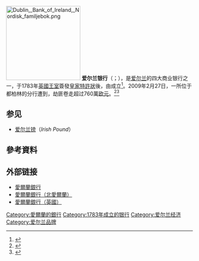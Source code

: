 {{distinguish|愛爾蘭中央銀行}}
{{Expand language|1=en|time=2020-01-30T15:45:01+00:00}}
{{Infobox Company 
|company_name = 愛爾蘭銀行
|company_name_en = Banc na hÉireann
|company_logo =  [[File:Bank-of-Ireland-Logo.svg|300px]]
|image = Bank of Irland headquarters on Mespil Road.JPG
|image_size = 200px
|image_caption = 愛爾蘭銀行總部   
|company_type = [[上市公司|上市公司]]
|traded_as = {{Euronext|BIRG|isin=IE00BD1RP616}}
|foundation = 1783年4月5日
|location= {{IRL}}[[都柏林|都柏林]]<br>40 Mespil Road
|key_people = Francesca McDonagh （[[首席執行長|首席執行長]]）
|area_served = 
|industry = [[金融|金融]]、[[銀行業|銀行業]]
|products = 銀行、金融保險
|revenue = [[€|€]] 29.74億（2014年）<ref name=prelims>{{Cite web |url=http://www.rns-pdf.londonstockexchange.com/rns/1147Z_-2013-3-4.pdf |title=Preliminary Results 2012 |access-date=2015-10-07 |archive-url=https://web.archive.org/web/20151019185743/http://www.rns-pdf.londonstockexchange.com/rns/1147Z_-2013-3-4.pdf |archive-date=2015-10-19 |dead-url=no }}</ref>
|operating_income =  € 13.01億（2014年）<ref name=prelims/>
|net_income =  € 9.21億（2014年）<ref name=prelims/>
|num_employees = 11,086人（2014年）
|parent =
|owner = {{le|愛爾蘭政府|Government of Ireland}}
|subsid =
|homepage = {{URL|http://www.bankofireland.com/}}
|footnotes =
}}
[[File:Dublin,_Bank_of_Ireland,_Nordisk_familjebok.png|200px]]
'''爱尔兰银行'''（{{lang-ga|Banc na hÉireann}}；{{lang-en|Bank of Ireland}}），是[[爱尔兰|爱尔兰]]的四大商业银行之一，于1783年[[英國王室|英國王室]]簽發[[皇家特許狀|皇家特許狀]]後，由{{le|愛爾蘭政府|Government of Ireland}}成立<ref>{{cite news|url=http://www.rte.ie/news/2011/0331/banks-business.html |title=Banks need fresh €24 billion – Central Bank |date=2011-03-31 |work=RTÉ News |accessdate=2011-03-31 |dead-url=yes |archiveurl=https://web.archive.org/web/20110403015255/http://www.rte.ie/news/2011/0331/banks-business.html |archivedate= 2011-04-03  }}</ref>。2009年2月27日，一所位于都柏林的分行遭到{{le|2009愛爾蘭銀行搶劫案|2009 Bank of Ireland robbery|抢劫}}，劫匪卷走超过760萬[[欧元|欧元]]。<ref>{{Cite web|title=7 arrested after Irish bank heist|url=http://www.iht.com/articles/2009/03/01/europe/irish.php|accessdate=2020-01-30|author=|date=2009-03-01|format=|publisher=[[美聯社|美聯社]]|language=en|archive-url=https://web.archive.org/web/20090309070813/http://www.iht.com/articles/2009/03/01/europe/irish.php|archive-date=2009-03-09|dead-url=no}}</ref><ref name="Concerns over bank security after €7m tiger raid">{{cite news|url=http://www.irishexaminer.com/ireland/idojgbcwkf/|title=Concerns over bank security after €7m tiger raid|date=2009-02-28|accessdate=2009-02-28|newspaper={{le|愛爾蘭考核員|Irish Examiner}}|archive-url=https://web.archive.org/web/20090304130047/http://www.irishexaminer.com/ireland/idojgbcwkf|archive-date=2009-03-04|dead-url=no}}</ref>

==  参见==
* [[爱尔兰镑|爱尔兰镑]]（''Irish Pound''） 

== 參考資料 ==
{{reflist|30em}}

== 外部链接 ==
* [http://www.bankofireland.ie 愛爾蘭銀行] {{Wayback|url=http://www.bankofireland.ie/ |date=20101206073001 }}
* [http://www.bankofireland.co.uk 愛爾蘭銀行（北愛爾蘭）] {{Wayback|url=http://www.bankofireland.co.uk/ |date=20130115042108 }}
* [http://www.bank-of-ireland.co.uk 愛爾蘭銀行（英國）] {{Wayback|url=http://www.bank-of-ireland.co.uk/ |date=20170930024823 }}

{{bank-stub}}
{{Ireland-stub}}
{{Central banks}}
[[Category:愛爾蘭的銀行|Category:愛爾蘭的銀行]]
[[Category:1783年成立的银行|Category:1783年成立的银行]]
[[Category:爱尔兰经济|Category:爱尔兰经济]]
[[Category:爱尔兰品牌|Category:爱尔兰品牌]]